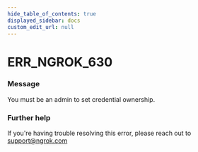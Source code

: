 ```yaml
---
hide_table_of_contents: true
displayed_sidebar: docs
custom_edit_url: null
---
```



# ERR_NGROK_630

### Message

You must be an admin to set credential ownership.

### Further help

If you're having trouble resolving this error, please reach out to [support@ngrok.com](mailto:support@ngrok.com?subject=Help%20with%20ERR_NGROK_630)

<ErrorDetails error="err_ngrok_630" />

